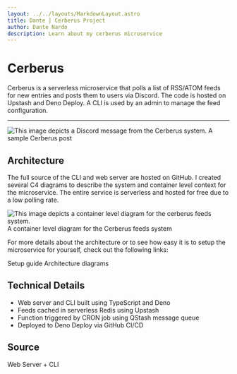 ```yaml
---
layout: ../../layouts/MarkdownLayout.astro
title: Dante | Cerberus Project
author: Dante Nardo
description: Learn about my cerberus microservice
---
```



# Cerberus
Cerberus is a serverless microservice that polls a list of RSS/ATOM feeds for new entries and posts them to users via Discord. The code is hosted on Upstash and Deno Deploy. A CLI is used by an admin to manage the feed configuration.

---

<ArticleImage>
  <Image src={CerberusDiscordSample} alt="This image depicts a Discord message from the Cerberus system." />
</ArticleImage>
<ArticleCaption>A sample Cerberus post</ArticleCaption>

## Architecture
The full source of the CLI and web server are hosted on GitHub. I created several C4 diagrams to describe the system and container level context for the microservice. The entire service is serverless and hosted for free due to a low polling rate.

<ArticleImage>
  <Image src={CerberusFeedsContainers} alt="This image depicts a container level diagram for the cerberus feeds system." />
</ArticleImage>
<ArticleCaption>A container level diagram for the Cerberus feeds system</ArticleCaption>

For more details about the architecture or to see how easy it is to setup the microservice for yourself, check out the following links:

<ArticleLink href="https://github.com/TheDolentCity/cerberus/blob/main/README.md" openInNewTab>Setup guide</ArticleLink>
<ArticleLink href="https://github.com/TheDolentCity/cerberus/blob/main/docs/architecture.md" openInNewTab>Architecture diagrams</ArticleLink>

## Technical Details
- Web server and CLI built using <Badge>TypeScript</Badge> and <Badge>Deno</Badge>
- Feeds cached in serverless <Badge>Redis</Badge> using <Badge>Upstash</Badge>
- Function triggered by <Badge>CRON</Badge> job using <Badge>QStash</Badge> message queue
- Deployed to <Badge>Deno Deploy</Badge> via <Badge>GitHub</Badge> CI/CD

## Source
<ArticleLink href="https://github.com/TheDolentCity/cerberus" openInNewTab>
  Web Server + CLI
</ArticleLink>
